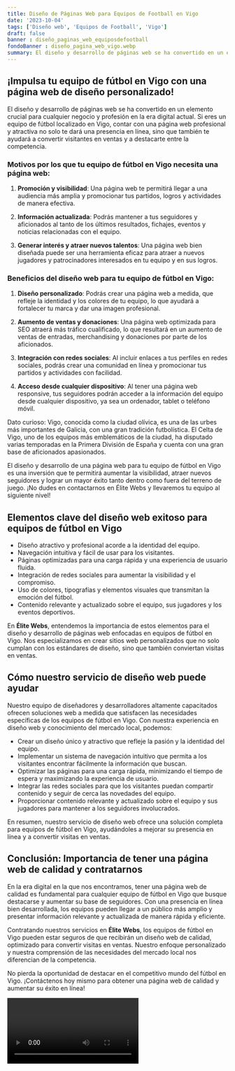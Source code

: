 ```yaml
---
title: Diseño de Páginas Web para Equipos de Football en Vigo
date: '2023-10-04'
tags: ['Diseño web', 'Equipos de Football', 'Vigo']
draft: false
banner : diseño_paginas_web_equiposdefootball
fondoBanner : diseño_pagina_web_vigo.webp
summary: El diseño y desarrollo de páginas web se ha convertido en un elemento crucial para cualquier negocio y profesión en la era digital actual. Si eres un equipo de fútbol localizado en Vigo, contar con una página web profesional y atractiva no solo te dará una presencia en línea, sino que también te ayudará a convertir visitantes en ventas y a destacarte entre la competencia.
---
```


## ¡Impulsa tu equipo de fútbol en Vigo con una página web de diseño personalizado!

El diseño y desarrollo de páginas web se ha convertido en un elemento crucial para cualquier negocio y profesión en la era digital actual. Si eres un equipo de fútbol localizado en Vigo, contar con una página web profesional y atractiva no solo te dará una presencia en línea, sino que también te ayudará a convertir visitantes en ventas y a destacarte entre la competencia.

### Motivos por los que tu equipo de fútbol en Vigo necesita una página web:

1. **Promoción y visibilidad**: Una página web te permitirá llegar a una audiencia más amplia y promocionar tus partidos, logros y actividades de manera efectiva.

2. **Información actualizada**: Podrás mantener a tus seguidores y aficionados al tanto de los últimos resultados, fichajes, eventos y noticias relacionadas con el equipo.

3. **Generar interés y atraer nuevos talentos**: Una página web bien diseñada puede ser una herramienta eficaz para atraer a nuevos jugadores y patrocinadores interesados en tu equipo y en sus logros.

### Beneficios del diseño web para tu equipo de fútbol en Vigo:

1. **Diseño personalizado**: Podrás crear una página web a medida, que refleje la identidad y los colores de tu equipo, lo que ayudará a fortalecer tu marca y dar una imagen profesional.

2. **Aumento de ventas y donaciones**: Una página web optimizada para SEO atraerá más tráfico cualificado, lo que resultará en un aumento de ventas de entradas, merchandising y donaciones por parte de los aficionados.

3. **Integración con redes sociales**: Al incluir enlaces a tus perfiles en redes sociales, podrás crear una comunidad en línea y promocionar tus partidos y actividades con facilidad.

4. **Acceso desde cualquier dispositivo**: Al tener una página web responsive, tus seguidores podrán acceder a la información del equipo desde cualquier dispositivo, ya sea un ordenador, tablet o teléfono móvil.

Dato curioso: Vigo, conocida como la ciudad olívica, es una de las urbes más importantes de Galicia, con una gran tradición futbolística. El Celta de Vigo, uno de los equipos más emblemáticos de la ciudad, ha disputado varias temporadas en la Primera División de España y cuenta con una gran base de aficionados apasionados.

El diseño y desarrollo de una página web para tu equipo de fútbol en Vigo es una inversión que te permitirá aumentar la visibilidad, atraer nuevos seguidores y lograr un mayor éxito tanto dentro como fuera del terreno de juego. ¡No dudes en contactarnos en Élite Webs y llevaremos tu equipo al siguiente nivel!

<GifSeo />

<Cta />

## Elementos clave del diseño web exitoso para equipos de fútbol en Vigo

- Diseño atractivo y profesional acorde a la identidad del equipo.
- Navegación intuitiva y fácil de usar para los visitantes.
- Páginas optimizadas para una carga rápida y una experiencia de usuario fluida.
- Integración de redes sociales para aumentar la visibilidad y el compromiso.
- Uso de colores, tipografías y elementos visuales que transmitan la emoción del fútbol.
- Contenido relevante y actualizado sobre el equipo, sus jugadores y los eventos deportivos.

En **Élite Webs**, entendemos la importancia de estos elementos para el diseño y desarrollo de páginas web enfocadas en equipos de fútbol en Vigo. Nos especializamos en crear sitios web personalizados que no solo cumplan con los estándares de diseño, sino que también conviertan visitas en ventas.

## Cómo nuestro servicio de diseño web puede ayudar

Nuestro equipo de diseñadores y desarrolladores altamente capacitados ofrecen soluciones web a medida que satisfacen las necesidades específicas de los equipos de fútbol en Vigo. Con nuestra experiencia en diseño web y conocimiento del mercado local, podemos:

- Crear un diseño único y atractivo que refleje la pasión y la identidad del equipo.
- Implementar un sistema de navegación intuitivo que permita a los visitantes encontrar fácilmente la información que buscan.
- Optimizar las páginas para una carga rápida, minimizando el tiempo de espera y maximizando la experiencia de usuario.
- Integrar las redes sociales para que los visitantes puedan compartir contenido y seguir de cerca las novedades del equipo.
- Proporcionar contenido relevante y actualizado sobre el equipo y sus jugadores para mantener a los seguidores involucrados.

En resumen, nuestro servicio de diseño web ofrece una solución completa para equipos de fútbol en Vigo, ayudándoles a mejorar su presencia en línea y a convertir visitas en ventas.

## Conclusión: Importancia de tener una página web de calidad y contratarnos

En la era digital en la que nos encontramos, tener una página web de calidad es fundamental para cualquier equipo de fútbol en Vigo que busque destacarse y aumentar su base de seguidores. Con una presencia en línea bien desarrollada, los equipos pueden llegar a un público más amplio y presentar información relevante y actualizada de manera rápida y eficiente.

Contratando nuestros servicios en **Élite Webs**, los equipos de fútbol en Vigo pueden estar seguros de que recibirán un diseño web de calidad, optimizado para convertir visitas en ventas. Nuestro enfoque personalizado y nuestra comprensión de las necesidades del mercado local nos diferencian de la competencia.

No pierda la oportunidad de destacar en el competitivo mundo del fútbol en Vigo. ¡Contáctenos hoy mismo para obtener una página web de calidad y aumentar su éxito en línea!

<Video />

<CtaBot job='Equipos de Football' city='Vigo'/>

<Gmaps query='Vigo+españa+maps' />